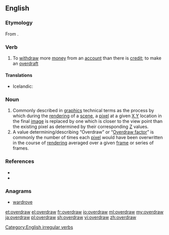 ==English==

===Etymology===
From {{prefix|over|draw}}.

===Verb===
{{en-verb|overdraws|overdrawing|overdrew|overdrawn}}

# To [[withdraw]] more [[money]] from an [[account]] than there is [[credit]]; to make an [[overdraft]]

====Translations====
{{trans-top|withdraw more money from an account than there is credit}}
* Icelandic: {{t|is|yfirdraga}}
{{trans-mid}}
{{trans-bottom}}

===Noun===
{{en-noun}}
# Commonly described in [[graphics]] technical terms as the process by which during the [[rendering]] of a [[scene]], a [[pixel]] at a given [[x-axis|X]],[[y-axis|Y]] location in the final [[image]] is replaced by one which is closer to the view point than the existing pixel as determined by their corresponding [[z-axis|Z]] values.  
# A value determining/describing “Overdraw” or “[[Overdraw factor]]” is commonly the number of times each [[pixel]] would have been overwritten in the course of [[rendering]] averaged over a given [[frame]] or series of frames.

===References===
* {{R:Century 1911}}
* {{R:Webster 1913}}

===Anagrams===
* [[wardrove#English|wardrove]]

[[Category:English irregular verbs]]

[[et:overdraw]]
[[el:overdraw]]
[[fr:overdraw]]
[[io:overdraw]]
[[ml:overdraw]]
[[my:overdraw]]
[[ja:overdraw]]
[[pl:overdraw]]
[[sh:overdraw]]
[[vi:overdraw]]
[[zh:overdraw]]